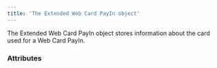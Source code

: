 ```yaml
---
title: 'The Extended Web Card PayIn object'  
---
```


  

The Extended Web Card PayIn object stores information about the card used for a Web Card PayIn.  

### Attributes  

<Id />  

<PaymentType />  

<ExecutionType />  

<ExpirationDate2 />  

<Alias />  

<CardType />  

<Country4 />  

<Fingerprint />